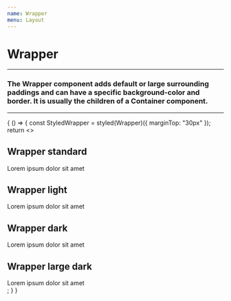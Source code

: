 ```yaml
---
name: Wrapper
menu: Layout
---
```



# Wrapper

---
### The Wrapper component adds default or large surrounding paddings and can have a specific background-color and border. It is usually the children of a Container component.
---

<Playground>
  {
    () => {
      const StyledWrapper = styled(Wrapper)({
        marginTop: "30px"
      });
      return <>
        <StyledWrapper>
          <h2>
            Wrapper standard
          </h2>
          <div>
            Lorem ipsum dolor sit amet
          </div>
        </StyledWrapper>
        <StyledWrapper variant="light">
          <h2>
            Wrapper light
          </h2>
          <div>
            Lorem ipsum dolor sit amet
          </div>
        </StyledWrapper>
        <StyledWrapper variant="dark">
          <h2>
            Wrapper dark
          </h2>
          <div>
            Lorem ipsum dolor sit amet
          </div>
        </StyledWrapper>
        <StyledWrapper variant="dark" size="large">
          <h2>
            Wrapper large dark
          </h2>
          <div>
            Lorem ipsum dolor sit amet
          </div>
        </StyledWrapper>
      </>;
    }
  }
</Playground>

<Props of={Wrapper} />
